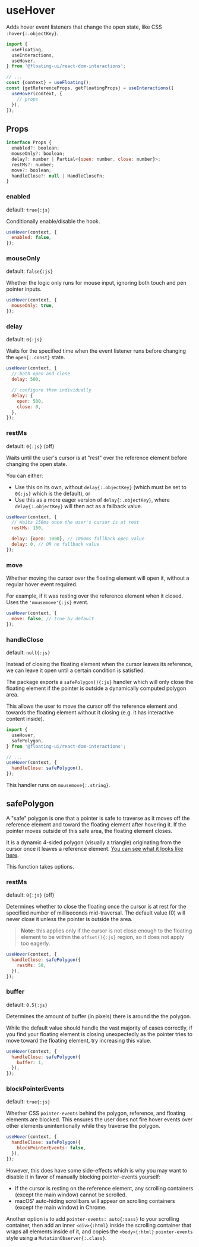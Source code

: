 # useHover

Adds hover event listeners that change the open state, like CSS
`:hover{:.objectKey}`.

```js /useHover/
import {
  useFloating,
  useInteractions,
  useHover,
} from '@floating-ui/react-dom-interactions';

// ...
const {context} = useFloating();
const {getReferenceProps, getFloatingProps} = useInteractions([
  useHover(context, {
    // props
  }),
]);
```

## Props

```js
interface Props {
  enabled?: boolean;
  mouseOnly?: boolean;
  delay?: number | Partial<{open: number, close: number}>;
  restMs?: number;
  move?: boolean;
  handleClose?: null | HandleCloseFn;
}
```

### enabled

default: `true{:js}`

Conditionally enable/disable the hook.

```js
useHover(context, {
  enabled: false,
});
```

### mouseOnly

default: `false{:js}`

Whether the logic only runs for mouse input, ignoring both touch
and pen pointer inputs.

```js
useHover(context, {
  mouseOnly: true,
});
```

### delay

default: `0{:js}`

Waits for the specified time when the event listener runs before
changing the `open{:.const}` state.

```js
useHover(context, {
  // both open and close
  delay: 500,

  // configure them individually
  delay: {
    open: 500,
    close: 0,
  },
});
```

### restMs

default: `0{:js}` (off)

Waits until the user's cursor is at "rest" over the reference
element before changing the open state.

You can either:

- Use this on its own, without `delay{:.objectKey}` (which must
  be set to `0{:js}` which is the default), or
- Use this as a more eager version of `delay{:.objectKey}`, where
  `delay{:.objectKey}` will then act as a fallback value.

```js
useHover(context, {
  // Waits 150ms once the user's cursor is at rest
  restMs: 150,

  delay: {open: 1000}, // 1000ms fallback open value
  delay: 0, // OR no fallback value
});
```

### move

Whether moving the cursor over the floating element will open it,
without a regular hover event required.

For example, if it was resting over the reference element when it
closed. Uses the `'mousemove'{:js}` event.

```js
useHover(context, {
  move: false, // true by default
});
```

### handleClose

default: `null{:js}`

Instead of closing the floating element when the cursor leaves
its reference, we can leave it open until a certain condition is
satisfied.

The package exports a `safePolygon(){:js}` handler which will
only close the floating element if the pointer is outside a
dynamically computed polygon area.

This allows the user to move the cursor off the reference element
and towards the floating element without it closing (e.g. it has
interactive content inside).

```js
import {
  useHover,
  safePolygon,
} from '@floating-ui/react-dom-interactions';

// ...
useHover(context, {
  handleClose: safePolygon(),
});
```

This handler runs on `mousemove{:.string}`.

## safePolygon

A "safe" polygon is one that a pointer is safe to traverse as it
moves off the reference element and toward the floating element
after hovering it. If the pointer moves outside of this safe
area, the floating element closes.

It is a dynamic 4-sided polygon (visually a triangle) originating
from the cursor once it leaves a reference element.
[You can see what it looks like here](https://twitter.com/atomiksdev/status/1505076100854337539).

This function takes options.

### restMs

default: `0{:js}` (off)

Determines whether to close the floating once the cursor is at
rest for the specified number of milliseconds mid-traversal. The
default value (0) will never close it unless the pointer is
outside the area.

> **Note:** this applies only if the cursor is not close enough
> to the floating element to be within the `offset(){:js}`
> region, so it does not apply too eagerly.

```js
useHover(context, {
  handleClose: safePolygon({
    restMs: 50,
  }),
});
```

### buffer

default: `0.5{:js}`

Determines the amount of buffer (in pixels) there is around the
the polygon.

While the default value should handle the vast majority of cases
correctly, if you find your floating element is closing
unexpectedly as the pointer tries to move toward the floating
element, try increasing this value.

```js
useHover(context, {
  handleClose: safePolygon({
    buffer: 1,
  }),
});
```

### blockPointerEvents

default: `true{:js}`

Whether CSS `pointer-events` behind the polygon, reference, and
floating elements are blocked. This ensures the user does not
fire hover events over other elements unintentionally while they
traverse the polygon.

```js
useHover(context, {
  handleClose: safePolygon({
    blockPointerEvents: false,
  }),
});
```

However, this does have some side-effects which is why you may
want to disable it in favor of manually blocking pointer-events
yourself:

- If the cursor is resting on the reference element, any
  scrolling containers (except the main window) cannot be
  scrolled.
- macOS' auto-hiding scrollbars will appear on scrolling
  containers (except the main window) in Chrome.

Another option is to add `pointer-events: auto{:sass}` to your
scrolling container, then add an inner `<div>{:html}` inside the
scrolling container that wraps all elements inside of it, and
copies the `<body>{:html}` `pointer-events` style using a
`MutationObserver{:.class}`.
